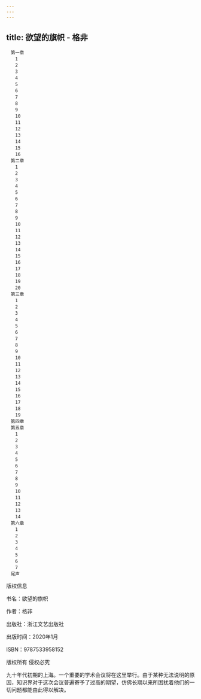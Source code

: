 ```yaml
---
---
---
```

title: 欲望的旗帜 - 格非
---


```
　第一章
　　1
　　2
　　3
　　4
　　5
　　6
　　7
　　8
　　9
　　10
　　11
　　12
　　13
　　14
　　15
　　16
　第二章
　　1
　　2
　　3
　　4
　　5
　　6
　　7
　　8
　　9
　　10
　　11
　　12
　　13
　　14
　　15
　　16
　　17
　　18
　　19
　　20
　第三章
　　1
　　2
　　3
　　4
　　5
　　6
　　7
　　8
　　9
　　10
　　11
　　12
　　13
　　14
　　15
　　16
　　17
　　18
　　19
　第四章
　第五章
　　1
　　2
　　3
　　4
　　5
　　6
　　7
　　8
　　9
　　10
　　11
　　12
　　13
　　14
　第六章
　　1
　　2
　　3
　　4
　　5
　　6
　　7
　尾声
```


版权信息


书名：欲望的旗帜

作者：格非

出版社：浙江文艺出版社

出版时间：2020年1月

ISBN：9787533958152

版权所有 侵权必究








九十年代初期的上海。一个重要的学术会议将在这里举行。由于某种无法说明的原因，知识界对于这次会议普遍寄予了过高的期望，仿佛长期以来所困扰着他们的一切问题都能由此得以解决。